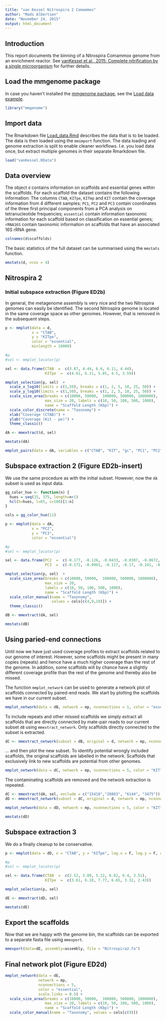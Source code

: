 ```yaml
---
title: "van Kessel Nitrospira 2 Comammox"
author: "Mads Albertsen"
date: "November 24, 2015"
output: html_document
---
```


## Introduction
This report documents the binning of a Nitrospira Comammox genome from an enrichment reactor. See [vanKessel et al., 2015: Complete nitrification by a single microorganism]( http://dx.doi.org/10.1038/nature16459) for further details.

## Load the mmgenome package
In case you haven't installed the [mmgenome package](http://madsalbertsen.github.io/mmgenome/), see the [Load data example](http://madsalbertsen.github.io/mmgenome/Load_data.html).
```r
library("mmgenome")
```

## Import data
The Rmarkdown file [Load_data.Rmd](http://madsalbertsen.github.io/mmgenome/vanKessel_Load_data.html) describes the data that is to be loaded. The data is then loaded using the `mmimport` function. The data loading and genome extraction is split to enable cleaner workflows. I.e. you load data once, but extract multiple genomes in their separate Rmarkdown file.
```r
load("vanKessel.RData")
```

## Data overview
The object `d` contains information on scaffolds and essential genes within the scaffolds. For each scaffold the dataset contains the following information: The columns `CTAB`, `KITpe`, `KITmp` and `KIT` contain the coverage information from 4 different samples; `PC1`, `PC2` and `PC3` contain coordinates of the three first principal components from a PCA analysis on tetranucleotide frequencies; `essential` contain information taxonomic information for each scaffold based on classification on essential genes; `rRNA16S` contain taxonomic information on scaffolds that have an associated 16S rRNA gene.
```r
colnames(d$scaffolds)
```

The basic statistics of the full dataset can be summarised using the `mmstats` function. 
```r
mmstats(d, ncov = 4)
```

## Nitrospira 2
### Initial subspace extraction (Figure ED2b)
In general, the metagenome assembly is very nice and the two Nitrospira genomes can easily be identified. The second Nitrospira genome is located in the same coverage space as other genomes. However, that is removed in the subsequent steps.
```r
p <- mmplot(data = d, 
            x = "CTAB",
            y = "KITpe", 
            color = "essential", 
            minlength = 10000) 

#p
#sel <- mmplot_locator(p)

sel <- data.frame(CTAB  =  c(3.87, 4.44, 6.6, 6.11, 4.44),
                  KITpe  =  c(4.61, 6.11, 5.85, 4.5, 3.59))

mmplot_selection(p, sel)  +
  scale_x_log10(limits = c(1,50), breaks = c(1, 2, 5, 10, 25, 50)) +
  scale_y_log10(limits = c(1,50), breaks = c(1, 2, 5, 10, 25, 50)) +
  scale_size_area(breaks = c(10000, 50000,  100000, 500000, 1000000), 
                  max_size = 20, labels = c(10, 50, 100, 500, 1000), 
                  name = "Scaffold Length (Kbp)") +
  scale_color_discrete(name = "Taxonomy") +
  xlab("Coverage (CTAB)") +
  ylab("Coverage (Kit - pe)") +
  theme_classic()
```

```r
dA <- mmextract(d, sel)
```

```r
mmstats(dA)
```

```r
mmplot_pairs(data = dA, variables = c("CTAB", "KIT", "gc", "PC1", "PC2", "PC3"), color = "essential", minlength = 3000)
```

## Subspace extraction 2 (Figure ED2b-insert)
We use the same procedure as with the initial subset. However, now the `dA` subset is used as input data.
```r
gg_color_hue <- function(n) {
  hues = seq(15, 375, length=n+1)
  hcl(h=hues, l=65, c=100)[1:n]
}

cols = gg_color_hue(11)
```

```r
p <- mmplot(data = dA, 
            x = "PC2", 
            y = "PC3", 
            color = "essential")

#p
#sel <- mmplot_locator(p)

sel <- data.frame(PC2  =  c(-0.177, -0.126, -0.0433, -0.0307, -0.0672, -0.146),
                  PC3  =  c(-0.172, -0.0991, -0.117, -0.17, -0.241, -0.236))

mmplot_selection(p, sel)  +
  scale_size_area(breaks = c(10000, 50000,  100000, 500000, 1000000), 
                  max_size = 20, 
                  labels = c(10, 50, 100, 500, 1000), 
                  name = "Scaffold Length (Kbp)") +
  scale_color_manual(name = "Taxonomy", 
                     values = cols[c(4,9,10)]) +
  theme_classic()
```

```r
dB <- mmextract(dA, sel)
```

```r
mmstats(dB)
```

## Using paried-end connections
Until now we have just used coverage profiles to extract scaffolds related to our genome of interest. However, some scaffolds might be present in many copies (repeats) and hence have a much higher coverage than the rest of the genome. In addition, some scaffolds will by chance have a slightly different coverage profile than the rest of the genome and thereby also be missed.

The function `mmplot_network` can be used to generate a network plot of scaffolds connected by paired-end reads. We start by plotting the scaffolds we have in our current subset.
```r
mmplot_network(data = dB, network = mp, nconnections = 1, color = "essential", print.nolinks = T)
```

To include repeats and other missed scaffolds we simply extract all scaffolds that are directly connected by mate-pair reads to our current subset `dB` using `mmextract_network`. Only scaffolds directly connected to the subset is extracted. 
```r
dC <- mmextract_network(subset = dB, original = d, network = mp, nconnections = 5, type = "direct")
```

... and then plot the new subset. To identify potential wrongly included scaffolds, the original scaffolds are labelled in the network. Scaffolds that exclusively link to new scaffolds are potential from other genomes.
```r
mmplot_network(data = dC, network = mp, nconnections = 5, color = "KIT", scale.links = 0.5, highlight = dA)
```

The contaminating scaffolds are removed and the network extraction is repeated.
```r
dC <- mmextract(dA, sel, exclude = c("15418","28883", "6144", "3475"))
dD <- mmextract_network(subset = dC, original = d, network = mp, nconnections = 5, type = "direct")
```

```r
mmplot_network(data = dD, network = mp, nconnections = 5, color = "KIT", scale.links = 0.5, highlight = dA)
```

```r
mmstats(dD)
```

## Subspace extraction 3
We do a finally cleanup to be conservative.
```r
p <- mmplot(data = dD, x = "CTAB", y = "KITpe", log.x = F, log.y = F, color = "essential") 

#p
#sel <- mmplot_locator(p)

sel <- data.frame(CTAB  =  c(2.52, 3.09, 5.22, 6.62, 6.4, 3.51),
                  KITpe  =  c(3.61, 6.18, 7.77, 6.65, 3.32, 2.43))

mmplot_selection(p, sel)
```

```r
dE <- mmextract(dD, sel)
```

```r
mmstats(dE)
```

## Export the scaffolds 
Now that we are happy with the genome bin, the scaffolds can be exported to a separate fasta file using `mmexport`.
```r
mmexport(data=dE, assembly=assembly, file = "Nitrospira2.fa")
```

## Final network plot (Figure ED2d)
```r
mmplot_network(data = dE, 
               network = mp,
               nconnections = 5, 
               color = "essential", 
               scale.links = 0.5) +
  scale_size_area(breaks = c(10000, 50000,  100000, 500000, 1000000), 
                  max_size = 20, labels = c(10, 50, 100, 500, 1000), 
                  name = "Scaffold Length (Kbp)") +
  scale_color_manual(name = "Taxonomy", values = cols[c(9)])
```